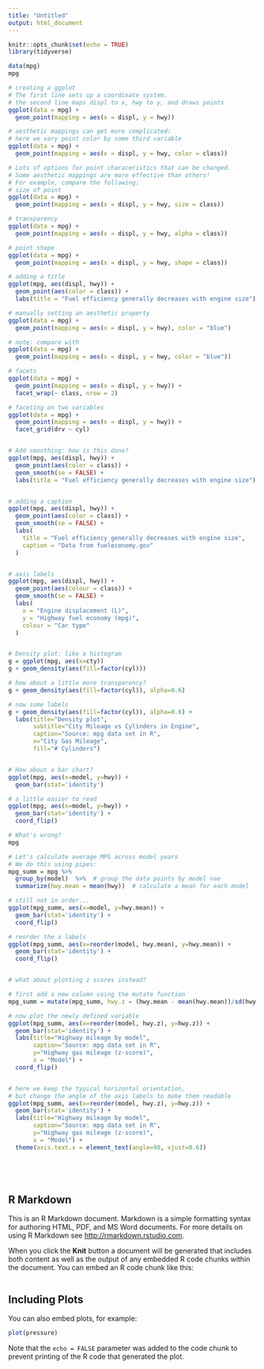 ```yaml
---
title: "Untitled"
output: html_document
---
```


```r
knitr::opts_chunk$set(echo = TRUE)
library(tidyverse)

data(mpg)
mpg

# creating a ggplot
# The first line sets up a coordinate system.
# the second line maps displ to x, hwy to y, and draws points
ggplot(data = mpg) + 
  geom_point(mapping = aes(x = displ, y = hwy))

# aesthetic mappings can get more complicated:
# here we vary point color by some third variable
ggplot(data = mpg) + 
  geom_point(mapping = aes(x = displ, y = hwy, color = class))

# Lots of options for point characeristics that can be changed.
# Some aesthetic mappings are more effective than others!
# For example, compare the following:
# size of point
ggplot(data = mpg) + 
  geom_point(mapping = aes(x = displ, y = hwy, size = class))

# transparency
ggplot(data = mpg) + 
  geom_point(mapping = aes(x = displ, y = hwy, alpha = class))

# point shape
ggplot(data = mpg) + 
  geom_point(mapping = aes(x = displ, y = hwy, shape = class))

# adding a title
ggplot(mpg, aes(displ, hwy)) +
  geom_point(aes(color = class)) +
  labs(title = "Fuel efficiency generally decreases with engine size")

# manually setting an aesthetic property
ggplot(data = mpg) + 
  geom_point(mapping = aes(x = displ, y = hwy), color = "blue")

# note: compare with
ggplot(data = mpg) + 
  geom_point(mapping = aes(x = displ, y = hwy, color = "blue"))

# facets
ggplot(data = mpg) + 
  geom_point(mapping = aes(x = displ, y = hwy)) + 
  facet_wrap(~ class, nrow = 2)

# faceting on two variables
ggplot(data = mpg) + 
  geom_point(mapping = aes(x = displ, y = hwy)) + 
  facet_grid(drv ~ cyl)


# Add smoothing: how is this done?
ggplot(mpg, aes(displ, hwy)) +
  geom_point(aes(color = class)) +
  geom_smooth(se = FALSE) +
  labs(title = "Fuel efficiency generally decreases with engine size")


# adding a caption
ggplot(mpg, aes(displ, hwy)) +
  geom_point(aes(color = class)) +
  geom_smooth(se = FALSE) +
  labs(
    title = "Fuel efficiency generally decreases with engine size",
    caption = "Data from fueleconomy.gov"
  )


# axis labels
ggplot(mpg, aes(displ, hwy)) +
  geom_point(aes(colour = class)) +
  geom_smooth(se = FALSE) +
  labs(
    x = "Engine displacement (L)",
    y = "Highway fuel economy (mpg)",
    colour = "Car type"
  )


# Density plot: like a histogram
g = ggplot(mpg, aes(x=cty))
g + geom_density(aes(fill=factor(cyl)))

# how about a little more transparency?
g + geom_density(aes(fill=factor(cyl)), alpha=0.6)

# now some labels
g + geom_density(aes(fill=factor(cyl)), alpha=0.6) +
  labs(title="Density plot", 
       subtitle="City Mileage vs Cylinders in Engine",
       caption="Source: mpg data set in R",
       x="City Gas Mileage",
       fill="# Cylinders")


# How about a bar chart?
ggplot(mpg, aes(x=model, y=hwy)) + 
  geom_bar(stat='identity')

# a little easier to read
ggplot(mpg, aes(x=model, y=hwy)) + 
  geom_bar(stat='identity') + 
  coord_flip()

# What's wrong?
mpg

# Let's calculate average MPG across model years
# We do this using pipes:
mpg_summ = mpg %>%
  group_by(model)  %>%  # group the data points by model nae
  summarize(hwy.mean = mean(hwy))  # calculate a mean for each model

# still not in order...
ggplot(mpg_summ, aes(x=model, y=hwy.mean)) + 
  geom_bar(stat='identity') + 
  coord_flip()

# reorder the x labels
ggplot(mpg_summ, aes(x=reorder(model, hwy.mean), y=hwy.mean)) + 
  geom_bar(stat='identity') + 
  coord_flip()


# what about plotting z scores instead?

# first add a new column using the mutate function
mpg_summ = mutate(mpg_summ, hwy.z = (hwy.mean - mean(hwy.mean))/sd(hwy.mean))

# now plot the newly defined variable
ggplot(mpg_summ, aes(x=reorder(model, hwy.z), y=hwy.z)) + 
  geom_bar(stat='identity') + 
  labs(title="Highway mileage by model", 
       caption="Source: mpg data set in R",
       y="Highway gas mileage (z-score)",
       x = "Model") + 
  coord_flip()


# here we keep the typical horizontal orientation,
# but change the angle of the axis labels to make them readable
ggplot(mpg_summ, aes(x=reorder(model, hwy.z), y=hwy.z)) + 
  geom_bar(stat='identity') + 
  labs(title="Highway mileage by model", 
       caption="Source: mpg data set in R",
       y="Highway gas mileage (z-score)",
       x = "Model") + 
  theme(axis.text.x = element_text(angle=90, vjust=0.6))






```

## R Markdown

This is an R Markdown document. Markdown is a simple formatting syntax for authoring HTML, PDF, and MS Word documents. For more details on using R Markdown see <http://rmarkdown.rstudio.com>.

When you click the **Knit** button a document will be generated that includes both content as well as the output of any embedded R code chunks within the document. You can embed an R code chunk like this:

```r

```

## Including Plots

You can also embed plots, for example:

```r
plot(pressure)
```

Note that the `echo = FALSE` parameter was added to the code chunk to prevent printing of the R code that generated the plot.
